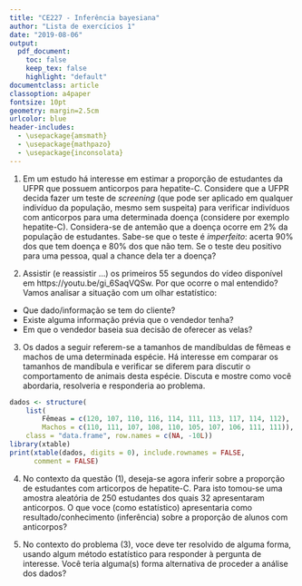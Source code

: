 ```yaml
---
title: "CE227 - Inferência bayesiana"
author: "Lista de exercícios 1"
date: "2019-08-06"
output:
  pdf_document:
    toc: false
    keep_tex: false
    highlight: "default"
documentclass: article
classoption: a4paper
fontsize: 10pt
geometry: margin=2.5cm
urlcolor: blue
header-includes:
  - \usepackage{amsmath}
  - \usepackage{mathpazo}
  - \usepackage{inconsolata}
---
```


1) Em um estudo há interesse em estimar a proporção de estudantes da
UFPR que possuem anticorpos para hepatite-C. Considere que a UFPR decida
fazer um teste de *screening* (que pode ser aplicado em qualquer
indivíduo da população, mesmo sem suspeita) para verificar indivíduos
com anticorpos para uma determinada doença (considere por exemplo
hepatite-C). Considera-se de antemão que a doença ocorre em 2% da
população de estudantes. Sabe-se que o teste é *imperfeito*: acerta 90%
dos que tem doença e 80% dos que não tem. Se o teste deu positivo para
uma pessoa, qual a chance dela ter a doença?

2) Assistir (e reassistir ...) os primeiros 55 segundos do vídeo
disponível em https://youtu.be/gi_6SaqVQSw. Por que ocorre o mal
entendido? Vamos analisar a situação com um olhar estatístico:
- Que dado/informação se tem do cliente?
- Existe alguma informação prévia que o vendedor tenha?
- Em que o vendedor baseia sua decisão de oferecer as velas?

3) Os dados a seguir referem-se a tamanhos de mandíbuldas de fêmeas e
machos de uma determinada espécie. Há interesse em comparar os tamanhos
de mandíbula e verificar se diferem para discutir o comportamento de
animais desta espécie. Discuta e mostre como você abordaria, resolveria
e responderia ao problema.
```r
dados <- structure(
    list(
        Fêmeas = c(120, 107, 110, 116, 114, 111, 113, 117, 114, 112),
        Machos = c(110, 111, 107, 108, 110, 105, 107, 106, 111, 111)),
    class = "data.frame", row.names = c(NA, -10L))
library(xtable)
print(xtable(dados, digits = 0), include.rownames = FALSE,
      comment = FALSE)
```

4) No contexto da questão (1), deseja-se agora inferir sobre a proporção
de estudantes com articorpos de hepatite-C. Para isto tomou-se uma
amostra aleatória de 250 estudantes dos quais 32 apresentaram
anticorpos. O que voce (como estatístico) apresentaria como
resultado/conhecimento (inferência) sobre a proporção de alunos com
anticorpos?

5) No contexto do problema (3), voce deve ter resolvido de alguma forma,
usando algum método estatístico para responder à pergunta de interesse.
Você teria alguma(s) forma alternativa de proceder a análise dos dados?
